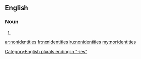 ==English==

===Noun===
{{head|en|noun plural form}}

# {{plural of|nonidentity|lang=en}}

[[Category:English plurals ending in "-ies"]]

[[ar:nonidentities]]
[[fr:nonidentities]]
[[ku:nonidentities]]
[[my:nonidentities]]